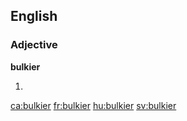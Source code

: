 ==English==

===Adjective===
'''bulkier'''

# {{en-comparative of|bulky}}

[[ca:bulkier]]
[[fr:bulkier]]
[[hu:bulkier]]
[[sv:bulkier]]